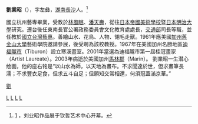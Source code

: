 {{inappropriate tone|time=2020-04-24T04:01:11+00:00}}
{{refimprove|time=2020-04-17T07:21:45+00:00}}
'''劉業昭'''（{{bd|1910年||2003年|catIdx=L劉}}），字左彝，[[湖南|湖南]][[長沙|長沙]]人。<ref>[http://ent.hangzhou.com.cn/ylzt/hzart/content/2016-07/28/content_6256675.htm] {{Wayback|url=http://ent.hangzhou.com.cn/ylzt/hzart/content/2016-07/28/content_6256675.htm |date=20170411141542 }}，刘业昭作品展于钦哲艺术中心开幕。</ref>

國立杭州藝專畢業，受教於[[林風眠|林風眠]]、[[潘天壽|潘天壽]]，從往[[日本帝國美術學校|日本帝國美術學校]]暨[[日本明治大學|日本明治大學]]研究。遷台後任東南長官公署政務委員會文化教育處處長，[[中華民國交通部|交通部]]司長等職，並任教於[[國立台灣藝專|國立台灣藝專]]。善繪山水、花鳥、人物、翎毛走獸。1961年應美國[[加州|加州]][[舊金山大學|舊金山大學]]藝術學院邀請參展，後受聘為該校教授。1967年在美國加州名勝地區[[迪福隴市|迪福隴市]]（Tiburon）設立寒溪畫室。2001年當選為迪福隴市第一屆桂冠畫家（Artist Laureate）。2003年病逝於美國加州[[馬林郡|馬林郡]]（Marin）。
劉業昭一生潜心绘画，他的座右铭是“以山水為師，以天地為畫布。不求聞達於世，但求畫筆長濡；不求豐衣足食，但求五斗自足；但願知交常相還，何須冠蓋滿京華。”
{{Taiwan-artist-stub}}

[[Category:中华民国画家|L]]
[[Category:中国画畫家|L]]
[[Category:旅美畫家|L]]
[[Category:美国华人画家|L]]
[[category:長沙人|劉]]